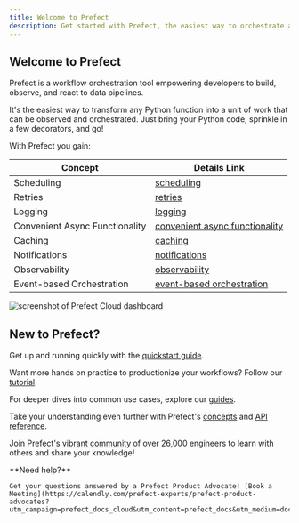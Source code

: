 ```yaml
---
title: Welcome to Prefect
description: Get started with Prefect, the easiest way to orchestrate and observe your data pipelines
---
```


## Welcome to Prefect

Prefect is a workflow orchestration tool empowering developers to build, observe, and react to data pipelines.

It's the easiest way to transform any Python function into a unit of work that can be observed and orchestrated. Just bring your Python code, sprinkle in a few decorators, and go!

With Prefect you gain:

| Concept                      | Details Link                                         |
|------------------------------|------------------------------------------------------|
| Scheduling                   | [scheduling](/3.0rc/concepts/schedules)                    |
| Retries                      | [retries](/3.0rc/concepts/tasks/#task-arguments)           |
| Logging                      | [logging](/3.0rc/concepts/logs/)                           |
| Convenient Async Functionality | [convenient async functionality](/3.0rc/concepts/task-runners/#task-runners) |
| Caching                      | [caching](/3.0rc/concepts/tasks/#caching)                  |
| Notifications                | [notifications](/3.0rc/cloud/automations/)                 |
| Observability                | [observability](/3.0rc/cloud/overview/)                    |
| Event-based Orchestration   | [event-based orchestration](/3.0rc/cloud/webhooks/)        |


![screenshot of Prefect Cloud dashboard](/3.0rc//img/ui/cloud-dashboard.png)

## New to Prefect?

Get up and running quickly with the [quickstart guide](/3.0rc/getting-started/quickstart/).

Want more hands on practice to productionize your workflows? Follow our [tutorial](/3.0rc/tutorial/).

For deeper dives into common use cases, explore our [guides](/3.0rc/guides/index/).

Take your understanding even further with Prefect's [concepts](/3.0rc/concepts/index/) and [API reference](/3.0rc/api-ref/).

Join Prefect's [vibrant community](/3.0rc/community/) of over 26,000 engineers to learn with others and share your knowledge!

<Tip>
**Need help?**

    Get your questions answered by a Prefect Product Advocate! [Book a Meeting](https://calendly.com/prefect-experts/prefect-product-advocates?utm_campaign=prefect_docs_cloud&utm_content=prefect_docs&utm_medium=docs&utm_source=docs)
</Tip>
